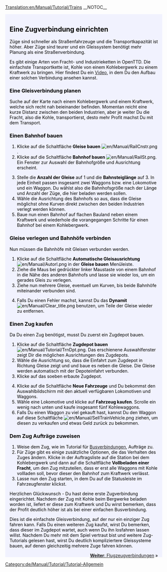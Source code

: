 [[Translation:en/Manual/Tutorial/Trains]]
__NOTOC__
{{en/Tabs|5|3
|de/Manual/Tutorial/Tutorial|1. Spiel beginnen<!--
-->|de/Manual/Tutorial/Busverbindungen|2. Busverbindungen<!--
-->|de/Manual/Tutorial/Zugverbindungen|3. Zugverbindungen<!--
-->|de/Manual/Tutorial/Flugzeugverbindungen|4. Flugzeugverbindungen<!--
-->|de/Manual/Tutorial/Abschluss|5. Abschluss}}
<div style="padding:.5em 1em 1em 1em; border-top:none; background-color:#f1f2fe; color:#000;">
{{de/Manual/Tutorial/Tutorial}}
== Eine Zugverbindung einrichten ==
Züge sind schneller als Straßenfahrzeuge und die Transportkapazität ist höher. Aber Züge sind teurer und ein Gleissystem benötigt mehr Planung als eine Straßenverbindung.

Es gibt einige Arten von Fracht- und Industrieketten in OpenTTD. Die einfachste Transportkette ist, Kohle von einem Kohlebergwerk zu einem Kraftwerk zu bringen. Hier findest Du ein [http://www.cs.helsinki.fi/u/ihonkone/ottd_tut.ogg Video], in dem Du den Aufbau einer solchen Verbindung ansehen kannst.

=== Eine Gleisverbindung planen ===
Suche auf der Karte nach einem Kohlebergwerk und einem Kraftwerk, welche sich recht nah beieinander befinden. Momentan reicht eine kurze Distanz zwischen den beiden Industrien, aber je weiter Du die Fracht, also die Kohle, transportierst, desto mehr Profit machst Du mit dem Transport.
{{en/Phototable|[[File:en/Manual/Tutorial/Tutorial1.png|400px]]|Kohlebergwerk in der Nähe eines Kraftwerks|none}}

===Einen Bahnhof bauen===
{{en/Phototable|[[File:de/Manual/Railroad Construction.png]]|"Gleise bauen" Menüleiste|none|6=:}}
#Klicke auf die Schaltfläche '''Gleise bauen''' [[File:en/Manual/RailCnstr.png]].
#Klicke auf die Schaltfläche '''Bahnhof bauen''' [[File:en/Manual/RailSt.png]]. Ein Fenster zur Auswahl der Bahnhofgröße und Ausrichtung erscheint.
{{en/Phototable|[[File:de/Manual/Stationgui.png]]|"Bahnhof bauen" Fenster|none|6=:}}
<ol start="3">
<li>Stelle die '''Anzahl der Gleise''' auf 1 und die '''Bahnsteiglänge''' auf 3. In jede Einheit passen insgesamt zwei Waggons bzw. eine Lokomotive und ein Waggon. Du wählst also die Bahnhofsgröße nach der Länge und Anzahl der Züge, die hier beladen werden sollen.
<li>Wähle die Ausrichtung des Bahnhofs so aus, dass die Gleise möglichst ohne Kurven direkt zwischen den beiden Industrien verlegt werden können.
<li>Baue nun einen Bahnhof auf flachen Bauland neben einem Kraftwerk und wiederhole die vorangegangen Schritte für einen Bahnhof bei einem Kohlebergwerk.
</ol>
{{en/Phototable|[[File:en/Manual/Tutorial/Tutorial2.png|400px]]|Dein Bahnhof neben einer Industrie|none|6=:}}

=== Gleise verlegen und Bahnhöfe verbinden===
Nun müssen die Bahnhöfe mit Gleisen verbunden werden. 
#Klicke auf die Schaltfläche '''Automatische Gleisausrichtung''' [[File:en/Manual/Autorl.png]] in der '''Gleise bauen''' Menüleiste.
#Ziehe die Maus bei gedrückter linker Maustaste von einem Bahnhof in die Nähe des anderen Bahnhofs und lasse sie wieder los, um ein gerades Gleis zu verlegen.
#Ziehe nun mehrere Gleise, eventuell um Kurven, bis beide Bahnhöfe miteinander verbunden sind.
{{en/Phototable|[[File:en/Manual/Tutorial/Tutorial3.png|400px]]|Mit Gleisen verbundene Bahnhöfe.|none|6=:}}
<ol start="4">
<li>Falls Du einen Fehler machst, kannst Du das '''Dynamit''' [[File:en/Manual/Clear title.png]] benutzen, um Teile der Gleise wieder zu entfernen.
</ol>

=== Einen Zug kaufen ===
Da Du einen Zug benötigst, musst Du zuerst ein Zugdepot bauen.
#Klicke auf die Schaltfläche '''Zugdepot bauen''' [[File:en/Manual/Tutorial/TrnDpt.png]]. Das erschienene Auswahlfenster zeigt Dir die möglichen Ausrichtungen des Zugdepots. 
#Wähle die Ausrichtung so, dass die Einfahrt zum Zugdepot in Richtung Gleise zeigt und und baue es neben die Gleise. Die Gleise werden automatisch mit der Depoteinfahrt verbunden.
#Klicke auf das soeben erbaute Zugdepot.
{{en/Phototable|[[File:de/Manual/Tutorial/Tutorial4.png|400px]]|Das Zugdepot-Fenster.|none|6=:}}
<ol start="4">
<li>Klicke auf die Schaltfläche '''Neue Fahrzeuge''' und Du bekommst den Auswahlbildschirm mit den aktuell verfügbaren Lokomotiven und Waggons.
<li>Wähle eine Lokomotive und klicke auf '''Fahrzeug kaufen'''. Scrolle ein wenig nach unten und kaufe insgesamt fünf Kohlewaggons.
<li>Falls Du einen Waggon zu viel gekauft hast, kannst Du den Waggon auf diese Schaltfläche [[File:en/Manual/SellTrainVehicle.png]] ziehen, um diesen zu verkaufen und etwas Geld zurück zu bekommen.
</ol>
=== Dem Zug Aufträge zuweisen ===
#Weise dem Zug, wie im Tutorial für [[de/Manual/Tutorial/Busverbindungen|Busverbindungen]], Aufträge zu.
#Für Züge gibt es einige zusätzliche Optionen, die das Verhalten des Zuges ändern. Klicke in der Auftragsliste auf die Station bei dem Kohlebergwerk und dann auf die Schaltfläche '''Vollbeladen einer Fracht''', um den Zug mitzuteilen, dass er erst alle Waggons mit Kohle vollladen soll, bevor dieser den Bahnhof zum Kraftwerk verlässt.
#Lasse nun den Zug starten, in dem Du auf die Statusleiste im Fahrzeugfenster klickst.

Herzlichen Glückwunsch - Du hast deine erste Zugverbindung eingerichtet. Nachdem der Zug mit Kohle beim Bergwerke beladen worden ist, liefert er diese zum Kraftwerk und Du wirst bemerken, dass der Profit deutlich höher ist als bei einer einfachen Busverbindung.

Dies ist die einfachste Gleisverbindung, auf der nur ein einziger Zug fahren kann. Falls Du einen weiteren Zug kaufst, wirst Du bemerken, dass dieser im Zugdepot wartet, auch wenn Du ihn losfahren lassen willst. Nachdem Du mehr mit dem Spiel vertraut bist und weitere Zug-Tutorials gelesen hast, wirst Du deutlich kompliziertere Gleissysteme bauen, auf denen gleichzeitig mehrere Zuge fahren können.

<span style="float: right">[[de/Manual/Tutorial/Flugzeugverbindungen|'''Weiter''': Flugzeugverbindungen]] &raquo;</span>
</div>
[[Category:de/Manual/Tutorial/Tutorial-Allgemein]]